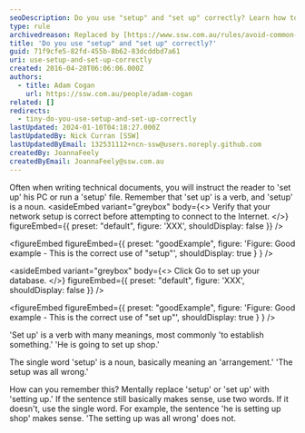 ```yaml
---
seoDescription: Do you use "setup" and "set up" correctly? Learn how to establish the correct usage of these words as nouns and verbs.
type: rule
archivedreason: Replaced by [https://www.ssw.com.au/rules/avoid-common-mistakes](/rules/avoid-common-mistakes)
title: 'Do you use "setup" and "set up" correctly?'
guid: 71f9cfe5-82fd-455b-8b62-83dcddbd7a61
uri: use-setup-and-set-up-correctly
created: 2016-04-20T06:06:06.000Z
authors:
  - title: Adam Cogan
    url: https://ssw.com.au/people/adam-cogan
related: []
redirects:
  - tiny-do-you-use-setup-and-set-up-correctly
lastUpdated: 2024-01-10T04:18:27.000Z
lastUpdatedBy: Nick Curran [SSW]
lastUpdatedByEmail: 132531112+ncn-ssw@users.noreply.github.com
createdBy: JoannaFeely
createdByEmail: JoannaFeely@ssw.com.au
---
```


Often when writing technical documents, you will instruct the reader to 'set up' his PC or run a 'setup' file. Remember that 'set up' is a verb, and 'setup' is a noun.
<asideEmbed
  variant="greybox"
  body={<>
    Verify that your network setup is correct before attempting to connect to the Internet.
  </>}
  figureEmbed={{
    preset: "default",
    figure: 'XXX',
    shouldDisplay: false
  }}
/>

<figureEmbed figureEmbed={{
  preset: "goodExample",
  figure: 'Figure: Good example - This is the correct use of "setup"',
  shouldDisplay: true
} } />


<asideEmbed
  variant="greybox"
  body={<>
    Click Go to set up your database.
  </>}
  figureEmbed={{
    preset: "default",
    figure: 'XXX',
    shouldDisplay: false
  }}
/>

<figureEmbed figureEmbed={{
  preset: "goodExample",
  figure: 'Figure: Good example - This is the correct use of "set up"',
  shouldDisplay: true
} } />


'Set up' is a verb with many meanings, most commonly 'to establish something.' 'He is going to set up shop.'

The single word 'setup' is a noun, basically meaning an 'arrangement.' 'The setup was all wrong.'

How can you remember this? Mentally replace 'setup' or 'set up' with 'setting up.' If the sentence still basically makes sense, use two words. If it doesn't, use the single word. For example, the sentence 'he is setting up shop' makes sense. 'The setting up was all wrong' does not.
